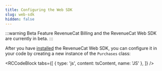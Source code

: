 ```yaml
---
title: Configuring the Web SDK
slug: web-sdk
hidden: false
---
```

:::warning Beta Feature
RevenueCat Billing and the RevenueCat Web SDK are currently in beta.
:::

After you have [installed](/getting-started/installation/web-sdk) the RevenueCat Web SDK, you can configure it in your code by creating a new instance of the `Purchases` class:


<RCCodeBlock tabs={[
    { type: 'js', content: tsContent, name: 'JS' },
]} />